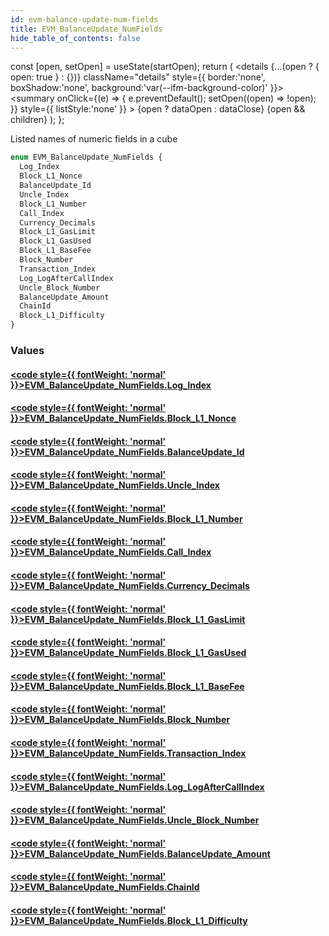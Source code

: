 ```yaml
---
id: evm-balance-update-num-fields
title: EVM_BalanceUpdate_NumFields
hide_table_of_contents: false
---
```







  const [open, setOpen] = useState(startOpen);
  return (
    <details {...(open ? { open: true } : {})} className="details" style={{ border:'none', boxShadow:'none', background:'var(--ifm-background-color)' }}>
      <summary
        onClick={(e) => {
          e.preventDefault();
          setOpen((open) => !open);
        }}
        style={{ listStyle:'none' }}
      >
      {open ? dataOpen : dataClose}
      </summary>
      {open && children}
    </details>
  );
};




Listed names of numeric fields in a cube


```graphql
enum EVM_BalanceUpdate_NumFields {
  Log_Index
  Block_L1_Nonce
  BalanceUpdate_Id
  Uncle_Index
  Block_L1_Number
  Call_Index
  Currency_Decimals
  Block_L1_GasLimit
  Block_L1_GasUsed
  Block_L1_BaseFee
  Block_Number
  Transaction_Index
  Log_LogAfterCallIndex
  Uncle_Block_Number
  BalanceUpdate_Amount
  ChainId
  Block_L1_Difficulty
}
```




### Values

#### [<code style={{ fontWeight: 'normal' }}>EVM_BalanceUpdate_NumFields.<b>Log_Index</b></code>](#) 
> 
> 

#### [<code style={{ fontWeight: 'normal' }}>EVM_BalanceUpdate_NumFields.<b>Block_L1_Nonce</b></code>](#) 
> 
> 

#### [<code style={{ fontWeight: 'normal' }}>EVM_BalanceUpdate_NumFields.<b>BalanceUpdate_Id</b></code>](#) 
> 
> 

#### [<code style={{ fontWeight: 'normal' }}>EVM_BalanceUpdate_NumFields.<b>Uncle_Index</b></code>](#) 
> 
> 

#### [<code style={{ fontWeight: 'normal' }}>EVM_BalanceUpdate_NumFields.<b>Block_L1_Number</b></code>](#) 
> 
> 

#### [<code style={{ fontWeight: 'normal' }}>EVM_BalanceUpdate_NumFields.<b>Call_Index</b></code>](#) 
> 
> 

#### [<code style={{ fontWeight: 'normal' }}>EVM_BalanceUpdate_NumFields.<b>Currency_Decimals</b></code>](#) 
> 
> 

#### [<code style={{ fontWeight: 'normal' }}>EVM_BalanceUpdate_NumFields.<b>Block_L1_GasLimit</b></code>](#) 
> 
> 

#### [<code style={{ fontWeight: 'normal' }}>EVM_BalanceUpdate_NumFields.<b>Block_L1_GasUsed</b></code>](#) 
> 
> 

#### [<code style={{ fontWeight: 'normal' }}>EVM_BalanceUpdate_NumFields.<b>Block_L1_BaseFee</b></code>](#) 
> 
> 

#### [<code style={{ fontWeight: 'normal' }}>EVM_BalanceUpdate_NumFields.<b>Block_Number</b></code>](#) 
> 
> 

#### [<code style={{ fontWeight: 'normal' }}>EVM_BalanceUpdate_NumFields.<b>Transaction_Index</b></code>](#) 
> 
> 

#### [<code style={{ fontWeight: 'normal' }}>EVM_BalanceUpdate_NumFields.<b>Log_LogAfterCallIndex</b></code>](#) 
> 
> 

#### [<code style={{ fontWeight: 'normal' }}>EVM_BalanceUpdate_NumFields.<b>Uncle_Block_Number</b></code>](#) 
> 
> 

#### [<code style={{ fontWeight: 'normal' }}>EVM_BalanceUpdate_NumFields.<b>BalanceUpdate_Amount</b></code>](#) 
> 
> 

#### [<code style={{ fontWeight: 'normal' }}>EVM_BalanceUpdate_NumFields.<b>ChainId</b></code>](#) 
> 
> 

#### [<code style={{ fontWeight: 'normal' }}>EVM_BalanceUpdate_NumFields.<b>Block_L1_Difficulty</b></code>](#) 
> 
> 



